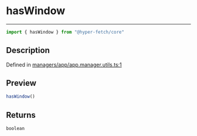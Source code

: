 

# hasWindow

<div class="api-docs__separator" data-reactroot="">

---

</div><div class="api-docs__import" data-reactroot="">

```ts
import { hasWindow } from "@hyper-fetch/core"
```

</div><div class="api-docs__section">

## Description

</div><div class="api-docs__description"><span class="api-docs__do-not-parse">



</span></div><p class="api-docs__definition">

Defined in [managers/app/app.manager.utils.ts:1](https://github.com/BetterTyped/hyper-fetch/blob/cc329b91/packages/core/src/managers/app/app.manager.utils.ts#L1)

</p><div class="api-docs__section">

## Preview

</div><div class="api-docs__preview fn">

```ts
hasWindow()
```

</div><div class="api-docs__section">

## Returns

</div><div class="api-docs__returns">

```ts
boolean
```

</div>